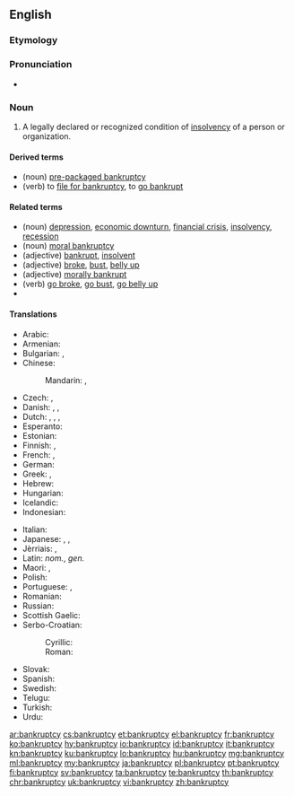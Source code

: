 ==English==
{{wikipedia}}

===Etymology===
{{suffix|bankrupt|cy|lang=en}}

===Pronunciation===
* {{IPA|/ˈbæŋkrʌptsɪ/|lang=en}}

===Noun===
{{en-noun|bankruptcies}}

# A legally declared or recognized condition of [[insolvency]] of a person or organization.

====Derived terms====
* (noun) [[pre-packaged bankruptcy]]
* (verb) to [[file for bankruptcy]], to [[go bankrupt]]

====Related terms====
* (noun) [[depression]],  [[economic downturn]], [[financial crisis]], [[insolvency]], [[recession]]
* (noun) {{qualifier|figuratively}} [[moral bankruptcy]]
* (adjective) [[bankrupt]], [[insolvent]]
* (adjective) {{qualifier|slang}} [[broke]], [[bust]], [[belly up]]
* (adjective) {{qualifier|figuratively}}  [[morally bankrupt]]
* (verb) {{qualifier|slang}} [[go broke]], [[go bust]], [[go belly up]]
*

====Translations====
{{trans-top|legally declared or recognized condition of insolvency}}
* Arabic: {{t|ar|إفلاس|m|tr='iflaas}}
* Armenian: {{t|hy|սնանկացում}}
* Bulgarian: {{t+|bg|фалит}}, {{t+|bg|банкрут}}
* Chinese:
*: Mandarin: {{t|cmn|破產|sc=Hani}}, {{t+|cmn|破产|tr=pòchǎn|sc=Hani}}
* Czech: {{t|cs|úpadek|m}}, {{t|cs|bankrot|m}}
* Danish: {{t|da|bankerot|c}}, {{t|da|fallit|c}}, {{t|da|konkurs|c}}
* Dutch: {{t+|nl|bankroet|n}}, {{t+|nl|failliet|n}}, {{t|nl|faling|f}}, {{t|nl|surseance van betaling|m|f}}
* Esperanto: {{t|eo|bankroto}}
* Estonian: {{t|et|pankrot}}
* Finnish: {{t+|fi|konkurssi}}, {{t+|fi|vararikko}}
* French: {{t+|fr|faillite|f}}, {{t+|fr|banqueroute}}
* German: {{t+|de|Bankrott|m}}
* Greek: {{t+|el|πτώχευση|f}}, {{t+|el|χρεωκοπία|f}}
* Hebrew: {{t|he|פשיטת רגל|f|tr=pshit'at regel|sc=Hebr}}
* Hungarian: {{t+|hu|csőd}}
* Icelandic: {{t+|is|gjaldþrot}}
* Indonesian: {{t+|id|bangkrut}}
{{trans-mid}}
* Italian: {{t+|it|bancarotta}}
* Japanese: {{t+|ja|破産|tr=はさん, hasan}}, {{t+|ja|破綻|tr=はたん, hatan}}, {{t+|ja|倒産|tr=とうさん, tōsan}}
* Jèrriais: {{t|roa-jer|banqueroute|f}}, {{t|roa-jer|d'sastre|m}}
* Latin: {{t-check|la|decoctio}} ''nom.'', {{t-check|la|decoctionis}} ''gen.''<!-- ??? -->
* Maori: {{t|mi|pēkerapu}}, {{t|mi|pēkeraputanga}}
* Polish: {{t+|pl|bankructwo|n}}
* Portuguese: {{t+|pt|falência|f}}, {{t|pt|bancarrota|f}}
* Romanian: {{t+|ro|faliment}}
* Russian: {{t+|ru|банкро́тство|n}}
* Scottish Gaelic: {{t|gd|briseadh|m}}
* Serbo-Croatian:
*: Cyrillic: {{t|sh|сте̏ча̄ј|m|sc=Cyrl}}
*: Roman: {{t|sh|stȅčāj|m}}
* Slovak: {{t|sk|bankrot|m}}
* Spanish: {{t+|es|bancarrota|f}}
* Swedish: {{t+|sv|konkurs|c}}
* Telugu: {{t|te|దివాళా తీయు}}
* Turkish: {{t+|tr|iflas}}
* Urdu: {{t|ur|دیوالیہ پن|m}}
{{trans-bottom}}

[[ar:bankruptcy]]
[[cs:bankruptcy]]
[[et:bankruptcy]]
[[el:bankruptcy]]
[[fr:bankruptcy]]
[[ko:bankruptcy]]
[[hy:bankruptcy]]
[[io:bankruptcy]]
[[id:bankruptcy]]
[[it:bankruptcy]]
[[kn:bankruptcy]]
[[ku:bankruptcy]]
[[lo:bankruptcy]]
[[hu:bankruptcy]]
[[mg:bankruptcy]]
[[ml:bankruptcy]]
[[my:bankruptcy]]
[[ja:bankruptcy]]
[[pl:bankruptcy]]
[[pt:bankruptcy]]
[[fi:bankruptcy]]
[[sv:bankruptcy]]
[[ta:bankruptcy]]
[[te:bankruptcy]]
[[th:bankruptcy]]
[[chr:bankruptcy]]
[[uk:bankruptcy]]
[[vi:bankruptcy]]
[[zh:bankruptcy]]